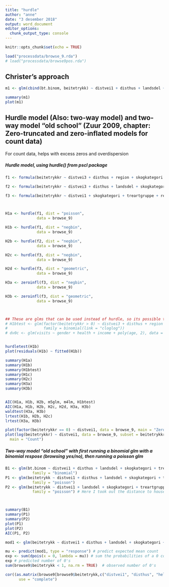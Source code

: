 ```yaml
---
title: "hurdle"
author: "anne"
date: "3 desember 2018"
output: word_document
editor_options: 
  chunk_output_type: console
---
```


```r
knitr::opts_chunk$set(echo = TRUE)
```


```r

load("processdata/browse_9.rda")
# load("processdata/browse9pos.rda")

```



## Christer's approach

```r
m1 <- glm(cbind(bt.binom, beitetrykk) ~ distvei1 + disthus + landsdel + skogkategori + kant + helling + hohkatb + treartgruppe, family = "binomial", data = browse9) # not the right variables in the response, should be: "beitet, totaltundersokt"

summary(m1)
plot(m1)
```




## Hurdle model (Also: two-way model) and two-way model "old school" (Zuur 2009, chapter: Zero-truncated and zero-inflated models for count data)
For count data, helps with excess zeros and overdispersion

##### Hurdle model, using hurdle() from pscl package
```r

f1 <- formula(beitetrykkr ~ distvei3 + disthus + region + skogkategori + kant + helling + hohkatb + treartgruppe)

f2 <- formula(beitetrykkr ~ distvei3 + disthus + landsdel + skogkategori + kant + helling + hohkatb + treartgruppe)

f3 <- formula(beitetrykkr ~ distvei1 + skogkategori + treartgruppe + region + + kant + helling + hohkatb + tretetthet + skogkategori*distvei1)



H1a <- hurdle(f1, dist = "poisson",  
              data = browse_9)  

H1b <- hurdle(f1, dist = "negbin", 
              data = browse_9)  

H2b <- hurdle(f2, dist = "negbin", 
              data = browse_9)

H2c <- hurdle(f3, dist = "negbin", 
              data = browse_9) 

H2d <- hurdle(f3, dist = "geometric", 
              data = browse_9)

H3a <- zeroinfl(f3, dist = "negbin", 
              data = browse_9)

H3b <- zeroinfl(f3, dist = "geometric", 
              data = browse_9)



## These are glms that can be used instead of hurdle, so its possible to use effect plots. But it only works for poisson....
# H1btest <- glm(factor(beitetrykkr > 0) ~ distvei3 + disthus + region + skogkategori + kant + helling + hohkatb + treartgruppe, data = browse_91,
#                family = binomial(link = "cloglog"))
# dv0c <- glm(visits ~ gender + health + income + poly(age, 2), data = DoctorVisits, family = ztpoisson, subset = visits > 0)


hurdletest(H1b)
plot(residuals(H1b) ~ fitted(H1b))

summary(H1a)
summary(H1b)
summary(H1btest)
summary(H1c)
summary(H2c)
summary(H3a)
summary(H3b)


AIC(H1a, H1b, H2b, m5glm, m4lm, H1btest)
AIC(H1a, H1b, H2b, H2c, H2d, H3a, H3b)
waldtest(H3a, H3b)
lrtest(H1b, H2b, H2c)
lrtest(H3a, H3b)

plot(factor(beitetrykkr == 0) ~ distvei1, data = browse_9, main = "Zero")
plot(log(beitetrykkr) ~ distvei1, data = browse_9, subset = beitetrykkr > 0,
  main = "Count")

```

##### Two-way model "old school" with first running a binomial glm with a binomial respose (browsing yes/no), then running a poisson glm 
```r

B1 <- glm(bt.binom ~ distvei1 + disthus + landsdel + skogkategori + treartgruppe + kant + helling + hohkatb, data = browse9,
            family = "binomial")
P1 <- glm(beitetrykk ~ distvei1 + disthus + landsdel + skogkategori + treartgruppe + kant + helling + hohkatb, data = browse9pos,
            family = "poisson") 
P2 <- glm(beitetrykk ~ distvei1 + landsdel + skogkategori + treartgruppe + kant + helling + hohkatb, data = browse9pos,
            family = "poisson") # Here I took out the distance to house, because it was not significant. However, when comparing both AIC, the models barely differ.



summary(B1)
summary(P1)
summary(P2)
plot(P1)
plot(P2)
AIC(P1, P2)

```




```r
mod1 <- glm(beitetrykk ~ distvei1 + disthus + landsdel + skogkategori + kant + helling + hohkatb + treartgruppe, family = "poisson", data = browse9)

mu <- predict(mod1, type = "response") # predict expected mean count
exp <- sum(dpois(x = 0, lambda = mu)) # sum the probabilities of a 0 count for each mean
exp # predicted number of 0's
sum(browse9$beitetrykk < 1, na.rm = TRUE)  # observed number of 0's

```

```r

cor((as.matrix(browse9[browse9$beitetrykk,c("distvei1", "disthus", "helling")])),
      use = "complete")
```

























